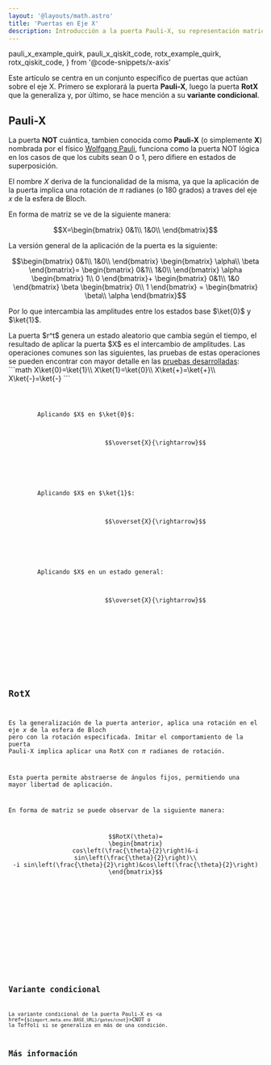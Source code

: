 ```yaml
---
layout: '@layouts/math.astro'
title: 'Puertas en Eje X'
description: Introducción a la puerta Pauli-X, su representación matricial, generalización RotX y su variante condicional CNOT.
---
```


  pauli_x_example_quirk,
  pauli_x_qiskit_code,
  rotx_example_quirk,
  rotx_qiskit_code,
} from '@code-snippets/x-axis'


Este artículo se centra en un conjunto específico de puertas que actúan sobre el eje X. Primero se explorará la puerta **Pauli-X**, luego la puerta **RotX** que la generaliza y, por último, se hace mención a su **variante condicional**.

## Pauli-X

La puerta **NOT** cuántica, tambien conocida como **Pauli-X** (o simplemente **X**) nombrada por el físico <a href="https://en.wikipedia.org/wiki/Wolfgang_Pauli" target="_blank">Wolfgang Pauli</a>, funciona como la puerta NOT lógica en los casos de que los cubits sean 0 o 1, pero difiere en estados de superposición.

El nombre $X$ deriva de la funcionalidad de la misma, ya que la aplicación de la puerta implica una rotación de $\pi$ radianes (o 180 grados) a traves del eje $x$ de la esfera de Bloch.

En forma de matriz se ve de la siguiente manera:
```math
X=\begin{bmatrix}
0&1\\
1&0\\
\end{bmatrix}
```


La versión general de la aplicación de la puerta es la siguiente:
```math
\begin{bmatrix}
0&1\\
1&0\\
\end{bmatrix}
\begin{bmatrix}
\alpha\\
\beta
\end{bmatrix}=
\begin{bmatrix}
0&1\\
1&0\\
\end{bmatrix}
\alpha
\begin{bmatrix}
1\\
0
\end{bmatrix}+
\begin{bmatrix}
0&1\\
1&0
\end{bmatrix}
\beta
\begin{bmatrix}
0\\
1
\end{bmatrix}
=
\begin{bmatrix}
\beta\\
\alpha
\end{bmatrix}
```

Por lo que intercambia las amplitudes entre los estados base $\ket{0}$ y $\ket{1}$.

<Tabs>
  <TabItem label='Quirk'>
    <Box>
        <QuantumCircuit src={pauli_x_example_quirk} />
        La puerta $r^t$ genera un estado aleatorio que cambia según el tiempo, el resultado de aplicar la puerta $X$ es el intercambio de amplitudes.
    </Box>
  </TabItem>
  <TabItem label="Dirac">
    <Box>
        Las operaciones comunes son las siguientes, las pruebas de estas operaciones se pueden encontrar con mayor detalle en las <a href={`${import.meta.env.BASE_URL}/proofs/x-axis#conversiones-de-estados-comunes`}>pruebas desarrolladas</a>:
        ```math
        X\ket{0}=\ket{1}\\
        X\ket{1}=\ket{0}\\
        X\ket{+}=\ket{+}\\
        X\ket{-}=\ket{-}
        ```
    </Box>
</TabItem>
  <TabItem label='Qiskit'>
    <Box>
        <Code
          code={pauli_x_qiskit_code}
          lang='py'
        />
    </Box>
  </TabItem>
  <TabItem label='Círculos'>
    <Box>
        Aplicando $X$ en $\ket{0}$:
        <div style="display: flex; justify-content:center; align-items:center; margin-bottom:30px; flex-direction:row">
            <Circle width={'80'} phase={"0"} prob={1} label={"\\ket{0}"}/>
            <Circle width={'80'} phase={"0"} prob={0} label={"\\ket{1}"}/>
            $$\overset{X}{\rightarrow}$$ 
            <Circle width={'80'} phase={"0"} prob={0} label={"\\ket{0}"}/>
            <Circle width={'80'} phase={"0"} prob={1} label={"\\ket{1}"}/>
        </div>
        Aplicando $X$ en $\ket{1}$:
        <div style="display: flex; justify-content:center; align-items:center; margin-bottom:30px; flex-direction:row">
            <Circle width={'80'} phase={"0"} prob={0} label={"\\ket{0}"}/>
            <Circle width={'80'} phase={"0"} prob={1} label={"\\ket{1}"}/>
            $$\overset{X}{\rightarrow}$$ 
            <Circle width={'80'} phase={"0"} prob={1} label={"\\ket{0}"}/>
            <Circle width={'80'} phase={"0"} prob={0} label={"\\ket{1}"}/>
        </div>
        Aplicando $X$ en un estado general:
        <div style="display: flex; justify-content:center; align-items:center; margin-bottom:30px; flex-direction:row">
            <Circle width={'80'} phase={"75"} prob={0.9} label={"\\ket{0}"}/>
            <Circle width={'80'} phase={"155"} prob={0.1} label={"\\ket{1}"}/>
            $$\overset{X}{\rightarrow}$$ 
            <Circle width={'80'} phase={"155"} prob={0.1} label={"\\ket{0}"}/>
            <Circle width={'80'} phase={"75"} prob={0.9} label={"\\ket{1}"}/>
        </div>
    </Box>
  </TabItem>
</Tabs>

## RotX

Es la generalización de la puerta anterior, aplica una rotación en el eje $x$ de la esfera de Bloch pero con la rotación especificada. Imitar el comportamiento de la puerta Pauli-X implica aplicar una RotX con $\pi$ radianes de rotación.

Esta puerta permite abstraerse de ángulos fijos, permitiendo una mayor libertad de aplicación.

En forma de matriz se puede observar de la siguiente manera:
```math
RotX(\theta)=
\begin{bmatrix}
cos\left(\frac{\theta}{2}\right)&-i sin\left(\frac{\theta}{2}\right)\\
-i sin\left(\frac{\theta}{2}\right)&cos\left(\frac{\theta}{2}\right)
\end{bmatrix}
```

<Tabs>
  <TabItem label='Quirk'>
    <Box>
        <QuantumCircuit src={rotx_example_quirk} />
    </Box>
  </TabItem>
  <TabItem label='Qiskit'>
    <Box>
        <Code
          code={rotx_qiskit_code}
          lang='py'
        />
    </Box>
  </TabItem>
</Tabs>

## Variante condicional
La variante condicional de la puerta Pauli-X es <a href={`${import.meta.env.BASE_URL}/gates/cnot`}>CNOT</a> o la Toffoli si se generaliza en más de una condición.


## Más información

<Recommendations />
<BibItem id="wong" prefix="Capítulo 2.6.3, " rate="r" />
<BibItem id="basicGatesSoar" rate="a" />
<BibItem id="oreilly" rate="o" prefix="Capítulo 2, "/>

